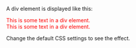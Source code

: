 <style>
div { 
    display: block;
    color: red;
}
</style>
</head>
<body>

A div element is displayed like this:

<div>This is some text in a div element.</div>

<div>This is some text in a div element.</div>

Change the default CSS settings to see the effect.

</body>
</html>
